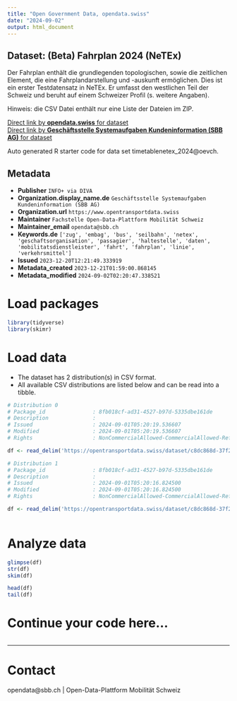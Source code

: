```yaml
---
title: "Open Government Data, opendata.swiss"
date: "2024-09-02"
output: html_document
---
```


## Dataset: (Beta) Fahrplan 2024 (NeTEx)

Der Fahrplan enthält die grundlegenden topologischen, sowie die zeitlichen Element, die eine Fahrplandarstellung und -auskunft ermöglichen. Dies ist ein erster Testdatensatz in NeTEx. Er umfasst den westlichen Teil der Schweiz und beruht auf einem Schweizer Profil (s. weitere Angaben).

Hinweis: die CSV Datei enthält nur eine Liste der Dateien im ZIP.


[Direct link by **opendata.swiss** for dataset](https://opendata.swiss/de/dataset/beta-fahrplan-2024-netex)<br>
[Direct link by **Geschäftsstelle Systemaufgaben Kundeninformation (SBB AG)** for dataset](https://opentransportdata.swiss/dataset/timetablenetex_2024)

Auto generated R starter code for data set timetablenetex_2024@oevch.

## Metadata

- **Publisher** `INFO+ via DIVA`
- **Organization.display_name.de** `Geschäftsstelle Systemaufgaben Kundeninformation (SBB AG)`
- **Organization.url** `https://www.opentransportdata.swiss`
- **Maintainer** `Fachstelle Open-Data-Plattform Mobilität Schweiz`
- **Maintainer_email** `opendata@sbb.ch`
- **Keywords.de** `['zug', 'embag', 'bus', 'seilbahn', 'netex', 'geschaftsorganisation', 'passagier', 'haltestelle', 'daten', 'mobilitatsdienstleister', 'fahrt', 'fahrplan', 'linie', 'verkehrsmittel']`
- **Issued** `2023-12-20T12:21:49.333919`
- **Metadata_created** `2023-12-21T01:59:00.868145`
- **Metadata_modified** `2024-09-02T02:20:47.338521`


# Load packages

```r

library(tidyverse)
library(skimr)

```

# Load data

-   The dataset has 2 distribution(s) in CSV format.
-   All available CSV distributions are listed below and can be read into a tibble.

```r

# Distribution 0
# Package_id               : 8fb018cf-ad31-4527-b97d-5335dbe161de
# Description              : 
# Issued                   : 2024-09-01T05:20:19.536607
# Modified                 : 2024-09-01T05:20:19.536607
# Rights                   : NonCommercialAllowed-CommercialAllowed-ReferenceRequired

df <- read_delim('https://opentransportdata.swiss/dataset/c8dc868d-37f2-494e-8ec8-e2c9c0e2f5ce/resource/7d59ca37-e32a-4158-9286-2da4c5046ee5/download/prod_netex_tt_1.10_che_ski_2024_oev-schweiz_1_1_202407280707_readme.csv')

# Distribution 1
# Package_id               : 8fb018cf-ad31-4527-b97d-5335dbe161de
# Description              : 
# Issued                   : 2024-09-01T05:20:16.824500
# Modified                 : 2024-09-01T05:20:16.824500
# Rights                   : NonCommercialAllowed-CommercialAllowed-ReferenceRequired

df <- read_delim('https://opentransportdata.swiss/dataset/c8dc868d-37f2-494e-8ec8-e2c9c0e2f5ce/resource/c6a43e2f-3bf6-4b9a-9e3a-d7a19985565d/download/prod_netex_tt_1.10_che_ski_2024_oev-schweiz_1_1_202407110407_readme.csv')



```

# Analyze data

```r

glimpse(df)
str(df)
skim(df)

head(df)
tail(df)

```

# Continue your code here...

```r

```

------------------------------------------------------------------------

# Contact

opendata@sbb.ch | Open-Data-Plattform Mobilität Schweiz
